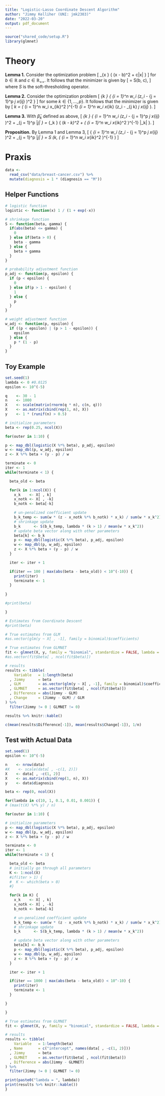 ```yaml
---
title: "Logistic-Lasso Coordinate Descent Algorithm"
author: "Jimmy Kelliher (UNI: jmk2303)"
date: "2022-03-20"
output: pdf_document
---
```


```r
source("shared_code/setup.R")
library(glmnet)
```

# Theory

__Lemma 1.__ Consider the optimization problem
  \[ \min_{x \in \mathbb{R}}  \left\{ \frac{1}{2}(x - b)^2 + c|x| \right\} \]
for $b \in\mathbb{R}$ and $c \in \mathbb{R}_{++}$. It follows that the minimizer is given by
  \[ \hat{x} = S(b, c), \]
where $S$ is the soft-thresholding operator.

__Lemma 2.__ Consider the optimization problem
  \[ \min_{\beta_k \in \mathbb{R}} \left\{ \frac{1}{2n} \sum_{i = 1}^n w_i \left(z_i - \sum_{j = 1}^p \beta_j x_{ij} \right)^2 \right\} \]
for some $k \in \{ 1, \ldots, p \}$. It follows that the minimizer is given by
  \[ \hat{\beta}_k = \left( \sum_{i = 1}^n w_i x_{ik}^2 \right)^{-1} \sum_{i = 1}^n w_i x_{ik} \left(z_i - \sum_{j \neq k} \beta_j x_{ij} \right). \]

__Lemma 3.__ With $\hat{\beta}_k$ defined as above,
  \[ \min_{\beta_k \in \mathbb{R}} \left\{ \frac{1}{2n} \sum_{i = 1}^n w_i \left(z_i - \sum_{j = 1}^p \beta_j x_{ij} \right)^2 + \lambda \sum_{j = 1}^p |\beta_j| \right\}
  = \min_{\beta_k \in \mathbb{R}} \left\{ \frac{1}{2}(\beta_k - \hat{\beta}_k)^2 + \left( \frac{1}{n} \sum_{i = 1}^n w_i x_{ik}^2 \right)^{-1} \lambda |\beta_k| \right\}. \] 

__Proposition.__ By Lemma 1 and Lemma 3,
  \[ \underset{\beta_k \in \mathbb{R}}{\arg \min} \left\{ \frac{1}{2n} \sum_{i = 1}^n w_i \left(z_i - \sum_{j = 1}^p \beta_j x_{ij} \right)^2 + \lambda \sum_{j = 1}^p |\beta_j| \right\}
  = S \left(\hat{\beta}_k, \left( \frac{1}{n} \sum_{i = 1}^n w_i x_{ik}^2 \right)^{-1} \lambda \right) \]

\newpage
# Praxis

```r
data <-
  read_csv("data/breast-cancer.csv") %>%
  mutate(diagnosis = 1 * (diagnosis == "M"))
```

## Helper Functions

```r
# logistic function
logistic <- function(x) 1 / (1 + exp(-x))

# shrinkage function
S <- function(beta, gamma) {
  if(abs(beta) <= gamma) {
    0
  } else if(beta > 0) {
    beta - gamma
  } else {
    beta + gamma
  }
}

# probability adjustment function
p_adj <- function(p, epsilon) {
  if (p < epsilon) {
    0
  } else if(p > 1 - epsilon) {
    1
  } else {
    p
  }
}

# weight adjustment function
w_adj <- function(p, epsilon) {
  if ((p < epsilon) | (p > 1 - epsilon)) {
    epsilon
  } else {
    p * (1 - p)
  }
}
```

## Toy Example

```r
set.seed(1)
lambda <- 0 #0.0125
epsilon <- 10^(-5)

q    <- 30 - 1
n    <- 1000
X    <- scale(matrix(rnorm(q * n), c(n, q)))
X    <- as.matrix(cbind(rep(1, n), X))
y    <- 1 * (runif(n) > 0.5)

# initialize parameters
beta <- rep(0.25, ncol(X))

for(outer in 1:10) {

p <- map_dbl(logistic(X %*% beta), p_adj, epsilon)
w <- map_dbl(p, w_adj, epsilon)
z <- X %*% beta + (y - p) / w

terminate <- 0
iter <- 1
while(terminate < 1) {

  beta_old <- beta

  for(k in 1:ncol(X)) {
    x_k    <- X[ , k]
    x_notk <- X[ , -k]
    b_notk <- beta[-k]

    # un-penalized coefficient update
    b_k_temp <- sum(w * (z - x_notk %*% b_notk) * x_k) / sum(w * x_k^2)
    # shrinkage update
    b_k      <- S(b_k_temp, lambda * (k > 1) / mean(w * x_k^2))
    # update beta vector along with other parameters
    beta[k] <- b_k
    p <- map_dbl(logistic(X %*% beta), p_adj, epsilon)
    w <- map_dbl(p, w_adj, epsilon)
    z <- X %*% beta + (y - p) / w
  }

  iter <- iter + 1

  if(iter == 100 | max(abs(beta - beta_old)) < 10^(-10)) {
    print(iter)
    terminate <- 1
  }
  
}

#print(beta)

}

# Estimates from Coordinate Descent
#print(beta)

# True estimates from GLM
#as.vector(glm(y ~ X[ , -1], family = binomial)$coefficients)

# True estimates from GLMNET
fit <- glmnet(X, y, family = "binomial", standardize = FALSE, lambda = lambda, thresh = 10^-10)
#as.vector(fit$beta[ , ncol(fit$beta)])

# results
results <- tibble(
    Variable   = 1:length(beta)
  , Jimmy      = beta
  , GLM        = as.vector(glm(y ~ X[ , -1], family = binomial)$coefficients)
  , GLMNET     = as.vector(fit$beta[ , ncol(fit$beta)])
  , Difference = abs(Jimmy - GLM)
  , Change     = (Jimmy - GLM) / GLM
) %>%
  filter(Jimmy != 0 | GLMNET != 0)

results %>% knitr::kable()

c(mean(results$Difference[-1]), mean(results$Change[-1]), 1/n)
```

## Test with Actual Data

```r
set.seed(1)
epsilon <- 10^(-5)

n    <- nrow(data)
#X    <- scale(data[ , -c(1, 2)])
X    <- data[ , -c(1, 2)]
X    <- as.matrix(cbind(rep(1, n), X))
y    <- data$diagnosis

beta <- rep(0, ncol(X))

for(lambda in c(10, 1, 0.1, 0.01, 0.001)) {
# (max(t(X) %*% y) / n)

for(outer in 1:10) {

# initialize parameters
p <- map_dbl(logistic(X %*% beta), p_adj, epsilon)
w <- map_dbl(p, w_adj, epsilon)
z <- X %*% beta + (y - p) / w

terminate <- 0
iter <- 1
while(terminate < 1) {

  beta_old <- beta
  # initially go through all parameters
  K <- 1:ncol(X)
  #if(iter > 1) {
  #  K <- which(beta > 0)
  #}

  for(k in K) {
    x_k    <- X[ , k]
    x_notk <- X[ , -k]
    b_notk <- beta[-k]

    # un-penalized coefficient update
    b_k_temp <- sum(w * (z - x_notk %*% b_notk) * x_k) / sum(w * x_k^2)
    # shrinkage update
    b_k      <- S(b_k_temp, lambda * (k > 1) / mean(w * x_k^2))

    # update beta vector along with other parameters
    beta[k] <- b_k
    p <- map_dbl(logistic(X %*% beta), p_adj, epsilon)
    w <- map_dbl(p, w_adj, epsilon)
    z <- X %*% beta + (y - p) / w
  }

  iter <- iter + 1

  if(iter == 1000 | max(abs(beta - beta_old)) < 10^-10) {
    print(iter)
    terminate <- 1
  }

}

}

# True estimates from GLMNET
fit <- glmnet(X, y, family = "binomial", standardize = FALSE, lambda = lambda, thresh = 10^-10)

# results
results <- tibble(
    Variable   = 1:length(beta)
  , Name       = c("intercept", names(data[ , -c(1, 2)]))
  , Jimmy      = beta
  , GLMNET     = as.vector(fit$beta[ , ncol(fit$beta)])
  , Difference = abs(Jimmy - GLMNET)
) %>%
  filter(Jimmy != 0 | GLMNET != 0)

print(paste0("lambda = ", lambda))
print(results %>% knitr::kable())
}
```